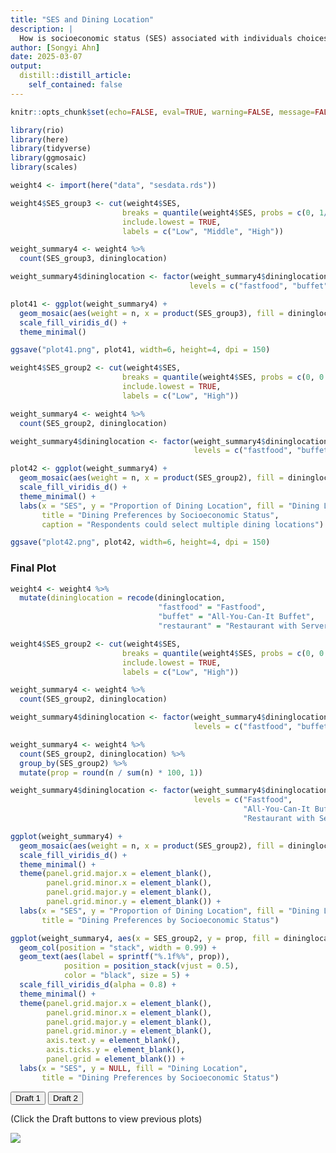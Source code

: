 ```yaml
---
title: "SES and Dining Location"
description: |
  How is socioeconomic status (SES) associated with individuals choices of dining locations?
author: [Songyi Ahn]
date: 2025-03-07
output:
  distill::distill_article:
    self_contained: false
---
```


```r
knitr::opts_chunk$set(echo=FALSE, eval=TRUE, warning=FALSE, message=FALSE)
```

```r
library(rio)
library(here)
library(tidyverse)
library(ggmosaic)
library(scales)
```

```r
weight4 <- import(here("data", "sesdata.rds"))
```

```r
weight4$SES_group3 <- cut(weight4$SES,
                         breaks = quantile(weight4$SES, probs = c(0, 1/3, 2/3, 1), na.rm = TRUE),
                         include.lowest = TRUE,
                         labels = c("Low", "Middle", "High"))

weight_summary4 <- weight4 %>%
  count(SES_group3, dininglocation)

weight_summary4$dininglocation <- factor(weight_summary4$dininglocation, 
                                        levels = c("fastfood", "buffet", "restaurant"))

plot41 <- ggplot(weight_summary4) +
  geom_mosaic(aes(weight = n, x = product(SES_group3), fill = dininglocation)) +
  scale_fill_viridis_d() +
  theme_minimal()

ggsave("plot41.png", plot41, width=6, height=4, dpi = 150)
```

```r
weight4$SES_group2 <- cut(weight4$SES,
                         breaks = quantile(weight4$SES, probs = c(0, 0.5, 1), na.rm = TRUE),
                         include.lowest = TRUE,
                         labels = c("Low", "High"))

weight_summary4 <- weight4 %>%
  count(SES_group2, dininglocation)

weight_summary4$dininglocation <- factor(weight_summary4$dininglocation, 
                                         levels = c("fastfood", "buffet", "restaurant"))

plot42 <- ggplot(weight_summary4) +
  geom_mosaic(aes(weight = n, x = product(SES_group2), fill = dininglocation)) +
  scale_fill_viridis_d() +
  theme_minimal() +
  labs(x = "SES", y = "Proportion of Dining Location", fill = "Dining Location",
       title = "Dining Preferences by Socioeconomic Status",
       caption = "Respondents could select multiple dining locations")

ggsave("plot42.png", plot42, width=6, height=4, dpi = 150)
```

### Final Plot
```r
weight4 <- weight4 %>%
  mutate(dininglocation = recode(dininglocation,
                                 "fastfood" = "Fastfood", 
                                 "buffet" = "All-You-Can-It Buffet", 
                                 "restaurant" = "Restaurant with Server"))

weight4$SES_group2 <- cut(weight4$SES,
                         breaks = quantile(weight4$SES, probs = c(0, 0.5, 1), na.rm = TRUE),
                         include.lowest = TRUE,
                         labels = c("Low", "High"))

weight_summary4 <- weight4 %>%
  count(SES_group2, dininglocation)

weight_summary4$dininglocation <- factor(weight_summary4$dininglocation, 
                                         levels = c("fastfood", "buffet", "restaurant"))

weight_summary4 <- weight4 %>%
  count(SES_group2, dininglocation) %>%
  group_by(SES_group2) %>%
  mutate(prop = round(n / sum(n) * 100, 1))

weight_summary4$dininglocation <- factor(weight_summary4$dininglocation, 
                                         levels = c("Fastfood",
                                                    "All-You-Can-It Buffet",
                                                    "Restaurant with Server"))

ggplot(weight_summary4) +
  geom_mosaic(aes(weight = n, x = product(SES_group2), fill = dininglocation)) +
  scale_fill_viridis_d() +
  theme_minimal() +
  theme(panel.grid.major.x = element_blank(),
        panel.grid.minor.x = element_blank(),
        panel.grid.major.y = element_blank(),
        panel.grid.minor.y = element_blank()) +
  labs(x = "SES", y = "Proportion of Dining Location", fill = "Dining Location",
       title = "Dining Preferences by Socioeconomic Status")

ggplot(weight_summary4, aes(x = SES_group2, y = prop, fill = dininglocation)) + 
  geom_col(position = "stack", width = 0.99) + 
  geom_text(aes(label = sprintf("%.1f%%", prop)), 
            position = position_stack(vjust = 0.5), 
            color = "black", size = 5) +
  scale_fill_viridis_d(alpha = 0.8) +
  theme_minimal() +
  theme(panel.grid.major.x = element_blank(),
        panel.grid.minor.x = element_blank(),
        panel.grid.major.y = element_blank(),
        panel.grid.minor.y = element_blank(),
        axis.text.y = element_blank(),
        axis.ticks.y = element_blank(),
        panel.grid = element_blank()) +
  labs(x = "SES", y = NULL, fill = "Dining Location",
       title = "Dining Preferences by Socioeconomic Status")
```

<div>
  <button onclick="showPlot('plot41')">Draft 1</button>
  <button onclick="showPlot('plot42')">Draft 2</button>
</div>

<div>
(Click the Draft buttons to view previous plots)
</div>

<div id="plot-container">
  <img id="plot41" src="plot41.png">
  <img id="plot42" src="plot42.png" style="display:none; width: 100%; height: auto;">
</div>

<script>
  function showPlot(plotId) {
    document.getElementById('plot41').style.display = "none";
    document.getElementById('plot42').style.display = "none";
    document.getElementById(plotId).style.display = "block";
  }
</script>
